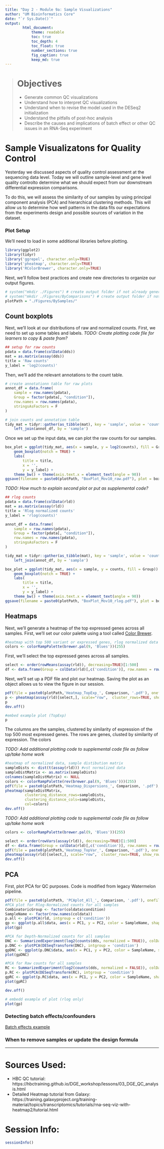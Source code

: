 ```yaml
---
title: "Day 2 - Module 9a: Sample Visualizations"
author: "UM Bioinformatics Core"
date: "`r Sys.Date()`"
output:
        html_document:
            theme: readable
            toc: true
            toc_depth: 4
            toc_float: true
            number_sections: true
            fig_caption: true
            keep_md: true
---
```


<!--- Allow the page to be wider --->
<style>
    body .main-container {
        max-width: 1200px;
    }
</style>


> # Objectives 
> * Generate common QC visualizations   
> * Understand how to interpret QC visualizations    
> * Understand when to revise the model used in the DESeq2 initialization    
> * Understand the pitfalls of post-hoc analysis     
> * Describe the causes and implications of batch effect or other QC issues in an RNA-Seq experiment     

# Sample Visualizatons for Quality Control     

Yesterday we discussed aspects of quality control assessment at the sequencing data level. Today we will outline sample-level and gene level quality controlto determine what we should expect from our downstream differential expression comparisons.

To do this, we will assess the similarity of our samples by using principal component analysis (PCA) and hierarchical clustering methods. This will allow us to determine how well patterns in the data fits our expectations from the experiments design and possible sources of variation in the dataset.

### Plot Setup

We'll need to load in some additional libraries before plotting.
```r
library(ggplot2)
library(tidyr)
library('ggrepel', character.only=TRUE)
library('pheatmap', character.only=TRUE)
library('RColorBrewer', character.only=TRUE)
```

Next, we'll follow best practices and create new directories to organize our output figures.
```r
# system("mkdir ./Figures") # create output folder if not already generated
# system("mkdir ./Figures/ByComparisons") # create output folder if not already generated
plotPath = "./Figures/BySamples/"
```

## Count boxplots

Next, we'll look at our distributions of raw and normalized counts. First, we need to set up some tables and labels. *TODO: Create plotting code file for learners to copy & paste from?*
```r
## setup for raw counts
pdata = data.frame(colData(dds))
mat = as.matrix(assay(dds))
title = 'Raw counts'
y_label = 'log2(counts)'

```

Then, we'll add the relevant annotations to the count table. 
```r
# create annotationn table for raw plots
annot_df = data.frame(
    sample = row.names(pdata),
    Group = factor(pdata[, "condition"]),
    row.names = row.names(pdata),
    stringsAsFactors = F
)

# join counts and annotation table
tidy_mat = tidyr::gather(as_tibble(mat), key = 'sample', value = 'counts') %>%
    left_join(annot_df, by = 'sample')
```

Once we set up the input data, we can plot the raw counts for our samples. 
```r
box_plot = ggplot(tidy_mat, aes(x = sample, y = log2(counts), fill = Group)) +
    geom_boxplot(notch = TRUE) +
    labs(
        title = title,
        x = '',
        y = y_label) +
    theme_bw() + theme(axis.text.x = element_text(angle = 90))
ggsave(filename = paste0(plotPath, "BoxPlot_Mov10_raw.pdf"), plot = box_plot, height = 8, width = 8, dpi = 300)
```

*TODO: How much to explain second plot or put as supplemental code?*
```r
## rlog counts
pdata = data.frame(colData(rld))
mat = as.matrix(assay(rld))
title = 'Rlog normalized counts'
y_label = 'rlog(counts)'

annot_df = data.frame(
    sample = row.names(pdata),
    Group = factor(pdata[, "condition"]),
    row.names = row.names(pdata),
    stringsAsFactors = F
)

tidy_mat = tidyr::gather(as_tibble(mat), key = 'sample', value = 'counts') %>%
    left_join(annot_df, by = 'sample')

box_plot = ggplot(tidy_mat, aes(x = sample, y = counts, fill = Group)) +
    geom_boxplot(notch = TRUE) +
    labs(
        title = title,
        x = '',
        y = y_label) +
    theme_bw() + theme(axis.text.x = element_text(angle = 90))
ggsave(filename = paste0(plotPath, "BoxPlot_Mov10_rlog.pdf"), plot = box_plot, height = 8, width = 8, dpi = 300)
```


## Heatmaps

Next, we'll generate a heatmap of the top expressed genes across all samples. First, we'll set our color palette using a tool called [Color Brewer](https://www.r-graph-gallery.com/38-rcolorbrewers-palettes.html). 
```r
#heatmap with top 500 variant or expressed genes, rlog normalized data
colors <- colorRampPalette(brewer.pal(9, 'Blues'))(255)
```

First, we'll select the top expressed genes across all samples. 
```r
select <- order(rowMeans(assay(rld)), decreasing=TRUE)[1:500]
df <- data.frame(Group = colData(rld)[,c('condition')], row.names = rownames(colData(dds)))
```

Next, we'll set up a PDF file and plot our heatmap. Saving the plot as an object allows us to view the figure in our session. 
```r
pdf(file = paste0(plotPath,'Heatmap_TopExp_', Comparison, '.pdf'), onefile = FALSE, width=10, height=20)
p <- pheatmap(assay(rld)[select,], scale="row",  cluster_rows=TRUE, show_rownames=FALSE, cluster_cols=TRUE, annotation_col=df, fontsize = 7, las = 2, fontsize_row = 7, color = colors, main = '500 Top Expressed Genes Heatmap')
p
dev.off()

#embed example plot (TopExp)
p
```

The columns are the samples, clustered by similarity of expression of the top 500 most expressed genes. The rows are genes, clusted by similarity of expression. The colors

*TODO: Add additional plotting code to supplemental code file as follow up/take home work*
```r
#heatmap of normalized data, sample distibution matrix
sampleDists <- dist(t(assay(rld))) #vst normalized data
sampleDistMatrix <- as.matrix(sampleDists)
colnames(sampleDistMatrix) <- NULL
colors <- colorRampPalette(rev(brewer.pal(9, 'Blues')))(255)
pdf(file = paste0(plotPath,'Heatmap_Dispersions_', Comparison, '.pdf'), onefile = FALSE)
pheatmap(sampleDistMatrix, 
         clustering_distance_rows=sampleDists,
         clustering_distance_cols=sampleDists,
         col=colors)
dev.off()

```

*TODO: Add additional plotting code to supplemental code file as follow up/take home work*
```r
colors <- colorRampPalette(brewer.pal(9, 'Blues'))(255)

select <- order(rowVars(assay(rld)), decreasing=TRUE)[1:500]
df <- data.frame(Group = colData(rld)[,c('condition')], row.names = rownames(colData(dds)))
pdf(file = paste0(plotPath,'Heatmap_TopVar_', Comparison, '.pdf'), onefile = FALSE, width=10, height=20)
pheatmap(assay(rld)[select,], scale="row",  cluster_rows=TRUE, show_rownames=FALSE, cluster_cols=TRUE, annotation_col=df, fontsize = 7, las = 2, fontsize_row = 7, color = colors, main = '500 Top Variably Expressed Genes Heatmap')
dev.off()

```

## PCA

First, plot PCA for QC purposes. Code is modified from legacy Watermelon pipeline.
```r

pdf(file = paste0(plotPath, 'PCAplot_All_', Comparison, '.pdf'), onefile = TRUE)
#PCA plot for Rlog-Normalized counts for all samples
CombinatoricGroup <- factor(coldata$condition)
SampleName <- factor(row.names(coldata))
p.all <- plotPCA(rld, intgroup = c('condition'))
gp <- ggplot(p.all$data, aes(x = PC1, y = PC2, color = SampleName, shape = CombinatoricGroup)) + xlab(p.all$labels[2]) + ylab(p.all$labels[1]) + scale_shape_manual(values=1:nlevels(CombinatoricGroup), name = 'Combinatoric Group') + geom_point(size=2) + ggtitle(label = as.character('All samples Rlog-Normalized')) + theme(plot.title = element_text(hjust = 0.5)) + guides(colour=guide_legend(nrow=12, title = 'Sample'), legend.key = element_rect(size = 1), legend.key.size = unit(0, 'cm')) + theme_classic(base_size = 10) + theme(legend.margin=margin(t = 0, unit='mm'))
plot(gp)

#PCA for Depth-Normalized counts for all samples
DNC <- SummarizedExperiment(log2(counts(dds, normalized = TRUE)), colData=colData(dds))
p.DNC <- plotPCA(DESeqTransform(DNC), intgroup = 'condition')
gpDNC <- ggplot(p.DNC$data, aes(x = PC1, y = PC2, color = SampleName, shape = CombinatoricGroup)) + xlab(p.DNC$labels[2]) + ylab(p.DNC$labels[1]) + scale_shape_manual(values=1:nlevels(CombinatoricGroup), name = 'Combinatoric Group') + geom_point(size=2) + ggtitle(label = as.character('All samples Depth-Normalized')) + theme(plot.title = element_text(hjust = 0.5)) + guides(colour=guide_legend(nrow=12, title = 'Sample'), legend.key = element_rect(size = 1), legend.key.size = unit(0, 'cm')) + theme_classic(base_size = 10) + theme(legend.margin=margin(t = 0, unit='mm'))
plot(gpDNC)

#PCA for Raw counts for all samples
RC <- SummarizedExperiment(log2(counts(dds, normalized = FALSE)), colData=colData(dds))
p.RC <- plotPCA(DESeqTransform(RC), intgroup = 'condition')
gpRC <- ggplot(p.RC$data, aes(x = PC1, y = PC2, color = SampleName, shape = CombinatoricGroup)) + xlab(p.RC$labels[2]) + ylab(p.RC$labels[1]) + scale_shape_manual(values=1:nlevels(CombinatoricGroup), name = 'Combinatoric Group') + geom_point(size=2) + ggtitle(label = as.character('All samples Raw')) + theme(plot.title = element_text(hjust = 0.5)) + guides(colour=guide_legend(nrow=12, title = 'Sample'), legend.key = element_rect(size = 1), legend.key.size = unit(0, 'cm')) + theme_classic(base_size = 10) + theme(legend.margin=margin(t = 0, unit='mm'))
plot(gpRC)

dev.off()

# embedd example of plot (rlog only)
plot(gp)
```

### Detecting batch effects/confounders

[Batch effects example](http://www.molmine.com/magma/global_analysis/batch_effect.html)

### When to remove samples or update the design formula

---

# Sources Used:    
* HBC QC tutorial: https://hbctraining.github.io/DGE_workshop/lessons/03_DGE_QC_analysis.html    
* Detailed Heatmap tutorial from Galaxy: https://training.galaxyproject.org/training-material/topics/transcriptomics/tutorials/rna-seq-viz-with-heatmap2/tutorial.html



# Session Info:
```r
sessionInfo()
```